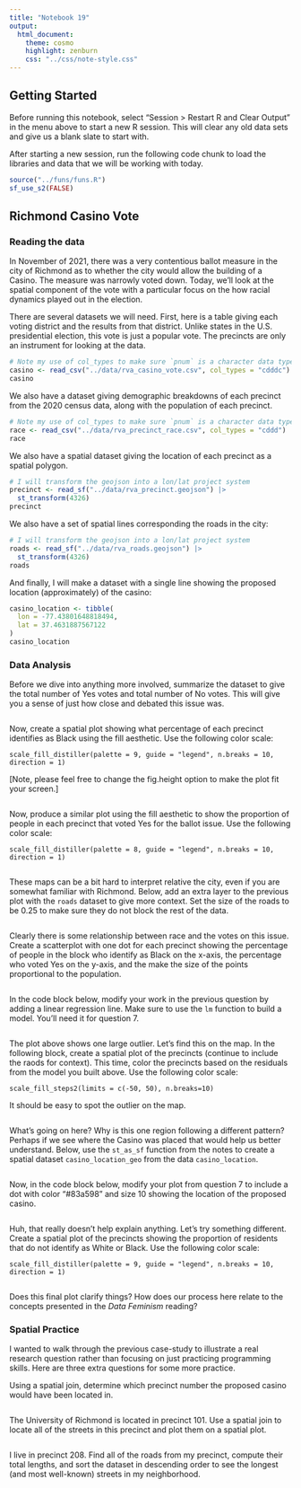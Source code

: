 ```yaml
---
title: "Notebook 19"
output:
  html_document:
    theme: cosmo
    highlight: zenburn
    css: "../css/note-style.css"
---
```


## Getting Started

Before running this notebook, select "Session > Restart R and Clear Output" in
the menu above to start a new R session. This will clear any old data sets and
give us a blank slate to start with.

After starting a new session, run the following code chunk to load the
libraries and data that we will be working with today.

```r
source("../funs/funs.R")
sf_use_s2(FALSE)
```

## Richmond Casino Vote

### Reading the data

In November of 2021, there was a very contentious ballot measure in the city of
Richmond as to whether the city would allow the building of a Casino. The
measure was narrowly voted down. Today, we'll look at the spatial component of
the vote with a particular focus on the how racial dynamics played out in the
election.

There are several datasets we will need. First, here is a table giving each
voting district and the results from that district. Unlike states in the U.S.
presidential election, this vote is just a popular vote. The precincts are only
an instrument for looking at the data.

```r
# Note my use of col_types to make sure `pnum` is a character data type
casino <- read_csv("../data/rva_casino_vote.csv", col_types = "cdddc")
casino
```

We also have a dataset giving demographic breakdowns of each precinct from the
2020 census data, along with the population of each precinct.

```r
# Note my use of col_types to make sure `pnum` is a character data type
race <- read_csv("../data/rva_precinct_race.csv", col_types = "cddd")
race
```

We also have a spatial dataset giving the location of each precinct as a spatial
polygon.

```r
# I will transform the geojson into a lon/lat project system
precinct <- read_sf("../data/rva_precinct.geojson") |>
  st_transform(4326)
precinct
```

We also have a set of spatial lines corresponding the roads in the city:

```r
# I will transform the geojson into a lon/lat project system
roads <- read_sf("../data/rva_roads.geojson") |>
  st_transform(4326)
roads
```

And finally, I will make a dataset with a single line showing the proposed 
location (approximately) of the casino:

```r
casino_location <- tibble(
  lon = -77.43801648818494,
  lat = 37.4631887567122
)
casino_location
```

### Data Analysis

Before we dive into anything more involved, summarize the dataset to give the
total number of Yes votes and total number of No votes. This will give you a
sense of just how close and debated this issue was.

```r

```

Now, create a spatial plot showing what percentage of each precinct identifies
as Black using the fill aesthetic. Use the following color scale:

`scale_fill_distiller(palette = 9, guide = "legend", n.breaks = 10, direction = 1)`

[Note, please feel free to change the fig.height option to make the plot fit 
your screen.]

```r

```

Now, produce a similar plot using the fill aesthetic to show the proportion of
people in each precinct that voted Yes for the ballot issue. Use the following
color scale:

`scale_fill_distiller(palette = 8, guide = "legend", n.breaks = 10, direction = 1)`

```r

```

These maps can be a bit hard to interpret relative the city, even if you are
somewhat familiar with Richmond. Below, add an extra layer to the previous 
plot with the `roads` dataset to give more context. Set the size of the roads to
be 0.25 to make sure they do not block the rest of the data.

```r

```

Clearly there is some relationship between race and the votes on this issue.
Create a scatterplot with one dot for each precinct showing the percentage of
people in the block who identify as Black on the x-axis, the percentage who
voted Yes on the y-axis, and the make the size of the points proportional to
the population.

```r

```

In the code block below, modify your work in the previous question by adding a
linear regression line. Make sure to use the `lm` function to build a model.
You'll need it for question 7.

```r

```

The plot above shows one large outlier. Let's find this on the map. In the 
following block, create a spatial plot of the precincts (continue to include
the raods for context). This time, color the precincts based on the residuals
from the model you built above. Use the following color scale:

`scale_fill_steps2(limits = c(-50, 50), n.breaks=10)`

It should be easy to spot the outlier on the map.

```r

```

What's going on here? Why is this one region following a different pattern?
Perhaps if we see where the Casino was placed that would help us better 
understand. Below, use the `st_as_sf` function from the notes to create a
spatial dataset `casino_location_geo` from the data `casino_location`.

```r

```

Now, in the code block below, modify your plot from question 7 to include a 
dot with color "#83a598" and size 10 showing the location of the proposed casino.

```r

```

Huh, that really doesn't help explain anything. Let's try something different.
Create a spatial plot of the precincts showing the proportion of residents that
do not identify as White or Black. Use the following color scale:

`scale_fill_distiller(palette = 9, guide = "legend", n.breaks = 10, direction = 1)`

```r

```

Does this final plot clarify things? How does our process here relate to the
concepts presented in the *Data Feminism* reading?

### Spatial Practice

I wanted to walk through the previous case-study to illustrate a real research
question rather than focusing on just practicing programming skills. Here are
three extra questions for some more practice.

Using a spatial join, determine which precinct number the proposed casino would
have been located in.

```r

```

The University of Richmond is located in precinct 101. Use a spatial join to
locate all of the streets in this precinct and plot them on a spatial plot.

```r

```

I live in precinct 208. Find all of the roads from my precinct, compute their
total lengths, and sort the dataset in descending order to see the longest
(and most well-known) streets in my neighborhood. 

```r

```


